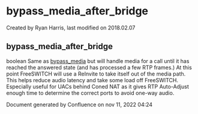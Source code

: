 
# bypass_media_after_bridge 

 Created by  Ryan Harris, last modified on 2018.02.07

## bypass_media_after_bridge

boolean Same as [bypass\_media](../FreeSWITCH-Explained/Dialplan/Variables-Master-List_16352570.mdx#bypass_media) but will handle media for a call until it has reached the answered state (and has processed a few RTP frames.) At this point FreeSWITCH will use a ReInvite to take itself out of the media path. This helps reduce audio latency and take some load off FreeSWITCH. Especially useful for UACs behind Coned NAT as it gives RTP Auto-Adjust enough time to determine the correct ports to avoid one-way audio.

Document generated by Confluence on nov 11, 2022 04:24
